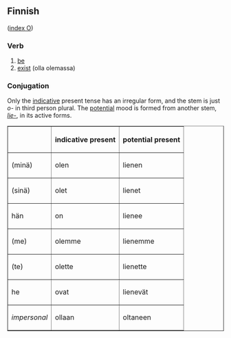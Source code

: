 ==Finnish==
([[Wiktionary:Finnish_index_o|index O]])

===Verb===

# [[be]]
# [[exist]] (olla olemassa)

===Conjugation===

Only the [[indicative]] present tense has an irregular form, and the stem is just ''o-'' in third person plural. The [[potential]] mood is formed from another stem, ''[[lie-]]'', in its active forms.

<table border="1">
<tr><th>&nbsp;    </th><th>indicative present</th><th>potential present</th></tr>
<tr><td>(minä)</td><td>olen  </td><td>lienen</td></tr>
<tr><td>(sinä)</td><td>olet  </td><td>lienet</td></tr>
<tr><td>hän   </td><td>on    </td><td>lienee</td></tr>
<tr><td>(me)  </td><td>olemme</td><td>lienemme</td></tr>
<tr><td>(te)  </td><td>olette</td><td>lienette</td></tr>
<tr><td>he    </td><td>ovat  </td><td>lienevät</td></tr>
<tr><td>''impersonal''</td><td>ollaan</td><td>oltaneen</td></tr>
</table>